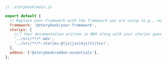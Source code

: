 ```js
// .storybook/main.js

export default {
  // Replace your-framework with the framework you are using (e.g., react-webpack5, vue3-vite)
  framework: '@storybook/your-framework',
  stories: [
    //👇 Your documentation written in MDX along with your stories goes here
    '../src/**/*.mdx',
    '../src/**/*.stories.@(js|jsx|mjs|ts|tsx)',
  ],
  addons: ['@storybook/addon-essentials'],
};
```
